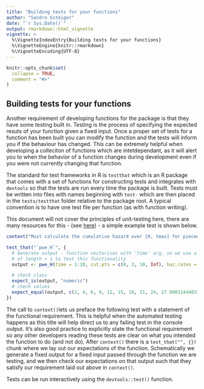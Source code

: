 ```yaml
---
title: "Building tests for your functions"
author: "Sandro Gsteiger"
date: "`r Sys.Date()`"
output: rmarkdown::html_vignette
vignette: >
  %\VignetteIndexEntry{Building tests for your functions}
  %\VignetteEngine{knitr::rmarkdown}
  %\VignetteEncoding{UTF-8}
---
```


```r
knitr::opts_chunk$set(
  collapse = TRUE,
  comment = "#>"
)
```

## Building tests for your functions

Another requirement of developing functions for the package is that they have some testing built in. Testing is the process of specifying the expected resuts of your function given a fixed input. Once a proper set of tests for a function has been built you can modify the function and the tests will inform you if the behaviour has changed. This can be extremely helpful when developing a colleciton of functions which are intetdependant, as it will alert you to when the behavior of a function changes during development even if you were not currently changing that function.

The standard for test frameworks in R is `testthat` which is an R package that comes with a set of functions for constructing tests and integrates with `devtools` so that the tests are run every time the package is built. Tests must be written into files with names beginning with `test-` which are then placed in the `tests/testthat` folder relative to the package root. A typical convention is to have one test file per function (as with function writing). 

This document will not cover the principles of unit-testing here, there are many resources for this - (see [here](http://r-pkgs.had.co.nz/tests.html)) - a simple example test is shown below.

```r
context("Must calculate the cumulative hazard over [0, tmax] for piecewise constant model")

test_that("`pwe_H`", {
  # Generate output - function vectorises with 'time' arg, so we use a vector
  # of length > 1 to test this functionality
  output <- pwe_H(time = 1:10, cut.pts = c(0, 3, 10, Inf), haz.rates = 1:5)

  # check class
  expect_is(output, "numeric")
  # check values
  expect_equal(output, c(2, 4, 6, 9, 12, 15, 18, 21, 24, 27.0001144483108))
})

```

The call to `context()`lets us preface the following test with a statement of the functional requirement. This is helpful when the automated testing happens as this title will help direct us to any failing test in the console output. It's also good practice to explicitly state the functional requirement so any other developers reading these tests are clear on what you intended the function to do (and not do). After `context()` there is a `test_that("", {})` chunk where we lay out our expectations of the function.  Schematically we generate a fixed output for a fixed input passed through the function we are testing, and we then check our expectations on that output such that they satisfy our requirement laid out above in `context()`.

Tests can be run interactively using the `devtools::test()` function.

